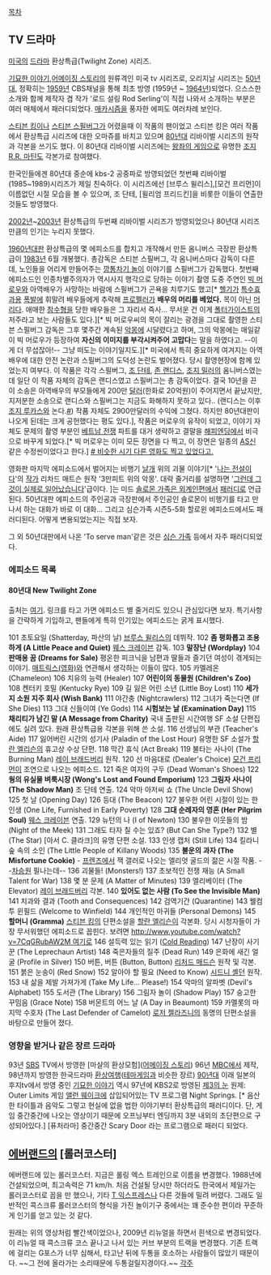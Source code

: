 [[목차]]

== TV 드라마 ==
[[미국]]의 [[드라마]] 환상특급(Twilight Zone) 시리즈.

[[기묘한 이야기]],[[어메이징 스토리]]의 원류격인 미국 tv 시리즈로, 오리지날 시리즈는 [[50년대]], 정확히는 [[1959년]] CBS채널을 통해 최초 방영 (1959년 ~ [[1964년]])되었다. 으스스한 소개와 함께 제작자 겸 작가 '로드 설링 Rod Serling'이 직접 나와서 소개하는 부분은 여러 매체에서 패러디되었다. [[매카시즘]]을 풍자한 에피도 여러차례 보인다. 

[[스티븐 킹]]이나 [[스티븐 스필버그]]가 어렸을때 이 작품의 팬이었고 스티븐 킹은 여러 작품에서 환상특급 시리즈에 대한 오마쥬를 바치고 있으며 [[80년대]] 리바이벌 시리즈의 원작과 각본을 쓰기도 했다. 이 80년대 리바이벌 시리즈에는 [[왕좌의 게임]]으로 유명한 [[조지 R.R. 마틴]]도 각본가로 참여했다. 

한국인들에겐 80년대 중순에 kbs-2 공중파로 방영되었던 첫번째 리바이벌 (1985~1989)시리즈가 제일 친숙하다. 이 시리즈에선 [브루스 윌리스],[모건 프리먼]이 이름없던 시절 모습을 볼 수 있으며, 조 단테, [윌리엄 프리드킨]을 비롯한 이들이 연출한 것들도 방영했다.

[[2002년]]~[[2003년]] 환상특급의 두번째 리바이벌 시리즈가 방영되었으나 80년대 시리즈만큼의 인기는 누리지 못했다.

[[1960년대]]판 환상특급의 몇 에피소드를 합치고 개작해서 만든 옴니버스 극장판 환상특급이 [[1983년]] 6월 개봉했다. 총감독은 스티븐 스필버그, 각 옴니버스마다 감독이 다른데, 노인들을 어리게 만들어주는 [[깡통차기 놀이]] 이야기를 스필버그가 감독했다. 첫번째 에피소드인 인종차별주의자가 역시사지 행각으로 당하는 이야기 촬영 도중 주연인 [[빅 머로우]]와 아역배우가 사망하는 바람에 스필버그가 곤욕을 치루기도 했고[* [[헬기]]가 [[특수효과]]용 [[폭발]]에 휘말려 배우들에게 추락해 [[프로펠러]]가 '''배우의 머리를 베었다.''' 목이 아닌 [[머리]]다. 애매한 [[참수]]형을 당한 배우들은 그 자리서 즉사... 무서운 건 이게 [[폴터가이스트]]의 저주라고 보는 사람들도 있다.][* 빅 머로우씨의 목이 잘리는 광경을 그대로 촬영한 스티븐 스필버그 감독은 그후 몇주간 계속된 [[악몽]]에 시달렸다고 하며, 그의 악몽에는 매일같이 빅 머로우가 등장하여 '''자신의 이미지를 부각시켜주어 고맙다'''는 말을 하였다고. --이게 더 무섭잖아!-- 그냥 떠도는 이야기일지도.][* 미국에서 특히 중요하게 여겨지는 아역배우에 대한 안전 논란과 스필버그의 도덕성 논란도 벌어졌다. 당시 촬영현장에 함께 있었는지 여부다. 이 작품은 각각 스필버그, [[조 단테]], [[존 랜디스]], [[조지 밀러]]의 옴니버스였는데 일단 이 작품 자체의 감독은 랜디스였고 스필버그는 총 감독이었다. 결국 10년을 끈 이 소송은 아역배우의 부모들에게 200만 [[달러]](한화로 20억원)이 주어지면서 끝났지만, 지저분한 소송으로 랜디스와 스필버그는 지금도 화해하지 못하고 있다.. (랜디스는 이후 [[조지 루카스]]와 논다.[http://dvdprime.donga.com/bbs/view.asp?major=MD&minor=D1&master_id=22&bbslist_id=1421487 #]) 작품 자체도 2900만달러의 수익에 그쳤다. 하지만 80년대판이 나오게 된데는 크게 공헌했다는 평도 있다.], 작품은 머로우의 유작이 되었고, 이야기 자체도 문제의 촬영 부분인 [[베트남 전쟁]] 파트를 대거 생략하고 결말을 [[해피엔딩]]에서 비극으로 바꾸게 되었다.[* 빅 머로우는 이미 모든 장면을 다 찍고, 이 장면은 일종의 [[AS]]신 같은 수정씬이었다고 한다.] [http://cafe.daum.net/lovewar/2tf/297?docid=trQ2tf29720020708103612 # 비슷한 시기 다른 영화도 찍고 있었다고.]

영화판 마지막 에피소드에서 벌어지는 비행기 [[날개]] 위의 괴물 이야기[* '[[나는 전설이다]]'의 [[작가]] 리차드 매트슨 원작 '3만피트 위의 악몽'. 대략 줄거리를 설명하면 '[[그런데 그것이 실제로 일어났습니다]]'급이다. ]는 미드 [[솔로몬 가족은 외계인]]편에서 [[패러디]]로 언급된다. 50년대판 에피소드의 주인공과 극장판에서 주인공인 솔로몬이 비행기를 타고 만나서 하는 대화가 바로 이 대화... 그리고 심슨가족 시즌5-5화 할로윈 에피소드에서도 패러디된다. 어떻게 변용되었는지는 직접 보자.

그 외 50년대판에서 나온 'To serve man'같은 것은 [[심슨 가족]] 등에서 자주 패러디되었다.

=== 에피소드 목록 ===
==== 80년대 New Twilight Zone ====

출처는 [http://blog.yahoo.com/_6RWZKAO3RUK4YAUVUKPWFRRT4Q/articles/449827 여기]. 링크를 타고 가면 에피소드 별 줄거리도 있으니 관심있다면 보자.
특기사항을 간략하게 기입하고, 팬들에게 특히 인기있는 에피소드는 굵게 표시했다.

101 초토요일 (Shatterday, 파산의 날) [[브루스 윌리스]]의 데뷔작.
102 '''좀 평화롭고 조용하게 (A Little Peace and Quiet)''' [[웨스 크레이븐]] 감독.
103 '''말장난 (Wordplay)'''
104 '''판매용 꿈 (Dreams for Sale)''' 평온한 피크닉을 남편과 딸들과 즐기던 여성이 겪게되는 이야기. [[매트릭스(영화)]]와 연관해서 생각하는 이들이 많다.
105 카멜레온 (Chameleon)
106 치유의 능력 (Healer)
107 '''어린이의 동물원 (Children's Zoo)'''
108 켄터키 호밀 (Kentucky Rye)
109 길 잃은 어린 소년 (Little Boy Lost)
110 '''세가지 소원 지주 회사 (Wish Bank)'''
111 야간충 (Nightcrawlers)
112 그녀가 죽는다면 (If She Dies)
113 그대 신들이여 (Ye Gods)
114 '''시험보는 날 (Examination Day)'''
115 '''채리티가 남긴 말 (A Message from Charity)''' 국내 출판된 시간여행 SF 소설 단편집에도 실려 있다. 원래 환상특급용 각본을 위해 쓴 소설.
116 선생님의 부관 (Teacher's Aide)
117 잃어버린 시간의 성기사 (Paladin of the Lost Hour) 유명한 SF 소설가 [[할란 엘리슨]]의 휴고상 수상 단편.
118 막간 휴식 (Act Break)
119 불타는 사나이 (The Burning Man) [[레이 브래드버리]] 원작.
120 선 마음대로 (Dealer's Choice) [[모건 프리먼]]이 조연으로 나오는 에피소드.
121 죽은 여자의 구두 (Dead Woman's Shoes)
122 '''웡의 유실물 벼룩시장 (Wong's Lost and Found  Emporium)'''
123 '''그림자 사나이 (The Shadow Man)''' 조 단테 연출.
124 악마 아저씨 쇼 (The Uncle Devil Show)
125 첫 날 (Opening Day)
126 등대 (The Beacon)
127 불우한 어린 시절이 있는 한 인생 (One Life, Furnished in Early Poverty) 
128 '''그대 순례자의 영혼 (Her Pilgrim Soul)''' [[웨스 크레이븐]] 연출.
129 뉴턴의 나 (I of Newton)
130 불우한 이웃들의 밤 (Night of the Meek)
131 그래도 타자 칠 수는 있죠? (But Can She Type?) 
132 별 (The Star) [아서 C. 클라크]의 유명 단편 소설.
133 인생 캡처 (Still Life)
134 킬라니 숲 속의 소인 (The Little People of Killany Woods) 
135 '''불운의 과자 (The Misfortune Cookie)''' - [[프렌즈]]에서 잭 갤러로 나오는 엘리엇 굴드의 젊은 시절 작품. --[[차승원]] 필나는데--
136 괴물들! (Monsters!)
137 초보적인 전쟁 재능 (A Small Talent for War) 
138 몇 분 문제 (A Matter of Minutes)
139 엘리베이터 (The Elevator) [[레이 브래드버리]] 각본.
140 '''있어도 없는 사람 (To See the Invisible Man)''' 
141 치과와 결과 (Tooth and Consequences)
142 검역기간 (Quarantine)
143 웰컴 투 윈필드 (Welcome to Winfield)
144 개인적인 마귀들 (Personal Demons)
145 '''할머니 (Gramma)''' [[스티븐 킹]]의 단편소설을 [[할란 엘리슨]]이 각본화. 당시 시청자들이 가장 무서워했던 에피소드로 꼽힌다. 보려면 [[http://www.youtube.com/watch?v=7CqGRubAW2M 여기로]]
146 설득력 있는 읽기 ([[독심술|Cold Reading]])
147 난장이 사기꾼 (The Leprechaun Artist)
148 죽은자들의 질주 (Dead Run)
149 은화에 새긴 얼굴 (Profile in Silver)
150 버튼, 버튼 (Button, Button) [[리처드 매드슨]] 원작 및 각본.
151 붉은 눈송이 (Red Snow)
152 알아야 할 필요 (Need to Know) [[시드니 셸던]] 원작.
153 내 삶을 제발 가져가게 (Take My Life... Please!) 
154 악마의 알파벳 (Devil's Alphabet)
155 도서관 (The Library)
156 그림자 놀이 (Shadow Play)
157 숭고한 꾸밈음 (Grace Note)
158 버몬트의 어느 날 (A Day in Beaumont)
159 카멜롯의 마지막 수호자 (The Last Defender of Camelot) [[로저 젤라즈니]]의 동명의 단편소설을 바탕으로 만들어 졌다.

=== 영향을 받거나 같은 장르 드라마 ===
93년 [[SBS]] TV에서 방영한 [마샬의 환상모험]([[어메이징 스토리]])
96년 [[MBC]]에서 제작, 98년까지 방영한 한국드라마 [[환상여행]]([[테마게임]]과 비슷한 장르)
[[90년대]] 이래 일본의 후지tv에서 방영 중인  [[기묘한 이야기]]
역시 97년에 KBS2로 방영된 [[제3의 눈]] 원제: Outer Limits
게임 [[앨런 웨이크]]에 삽입되어있는 TV 프로그램 Night Springs. [* 음산한 타이틀과 음악도 그렇고 현실에 없을 법한 이야기부터 환상특급의 패러디이다. 단, 게임 중간중간에 나오는 영상이기 때문에 오프닝부터 엔딩까지 3분 내외의 초단편으로 구성되어있다.]
[퓨처라마] 중간중간 Scary Door 라는 프로그램으로 패러디 되었다. 

== [[에버랜드]]의 [롤러코스터] ==
에버랜드에 있는 롤러코스터. 지금은 롤링 엑스 트레인으로 이름을 변경했다. 1988년에 건설되었으며, 최고속력은 71 km/h. 처음 건설될 당시만 하더라도 한국에서 제일가는 롤러코스터로 꼽을 만 했으나, 기타 [[T 익스프레스]]나 다른 것들에 밀려 버렸다. 그래도 일반적인 콕스크류 롤러코스터의 형식을 가진 놀이기구 중에서는 꽤 준수한 편이라 꾸준하게 인기를 얻고 있는 것 같다.

{{{#!html
<object type='application/x-shockwave-flash' id='8Oq2qyMO4dg$' width='600px' height='350px' align='middle' classid='clsid:d27cdb6e-ae6d-11cf-96b8-444553540000' codebase='http://fpdownload.macromedia.com/pub/shockwave/cabs/flash/swflash.cab#version=9,0,0,0'><param name='movie' value='http://flvs.daum.net/flvPlayer.swf?vid=8Oq2qyMO4dg$' /><param name='allowScriptAccess' value='always' /><param name='allowFullScreen' value='true' /><param name='bgcolor' value='#000000' /><param name='wmode' value='opaque' /><embed src='http://flvs.daum.net/flvPlayer.swf?vid=8Oq2qyMO4dg$' width='642px' height='390px' allowScriptAccess='always' type='application/x-shockwave-flash' allowFullScreen='true' bgcolor='#000000' ></embed></object>
}}}

원래는 위의 영상처럼 빨간색이었으나, 2009년 리뉴얼을 하면서 흰색으로 변경되었다. 이 리뉴얼 때 콕스크류 코스 끝나고 나서 있는 커브 부분의 트랙을 변경했다. 기존 트랙에 걸리는 G포스가 너무 심해서, 타고난 뒤에 두통을 호소하는 사람들이 많았기 때문이다. ~~그 전에 올라가는 소리때문에 두통걸릴지경이다.~~
[[각주]]
